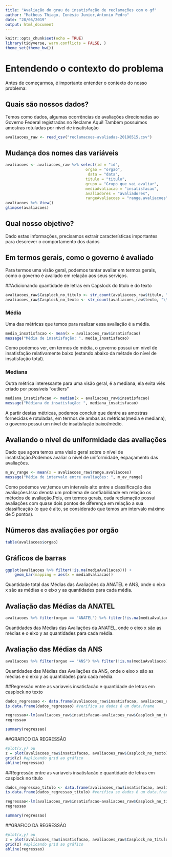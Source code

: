 ```yaml
---
title: "Avaliação do grau de insatisfação de reclamações com o gf"
author: "Matheus Thiago, Ionésio Junior,Antonio Pedro"
date: "28/05/2019"
output: html_document
---
```


```r
knitr::opts_chunk$set(echo = TRUE)
library(tidyverse, warn.conflicts = FALSE, )
theme_set(theme_bw()) 
```

# Entendendo o contexto do problema
Antes de começarmos, é importante entender o contexto do nosso problema:

## Quais são nossos dados?
Temos como dados, algumas ocorrências de avaliações direcionadas ao Governo Federal registradas no Reclame Aqui!
Também possuímos amostras rotuladas por nível de insatisfação
```r
avaliacoes_raw <- read_csv("reclamacoes-avaliadas-20190515.csv")
```
## Mudança dos nomes das variáveis
```r
avaliacoes <- avaliacoes_raw %>% select(id = "id", 
                                   orgao = "orgao", 
                                    data = "data",
                                   titulo = "titulo",
                                   grupo = "Grupo que vai avaliar",
                                   mediaAvaliacao = "insatisfacao",
                                   avaliadores = "avaliadores",
                                   rangeAvaliacoes = "range.avaliacoes")
avaliacoes %>% View()
glimpse(avaliacoes)
```
## Qual nosso objetivo?
Dado estas informações, precisamos extrair características importantes para descrever o comportamento dos dados


## Em termos gerais, como o governo é avaliado
Para termos uma visão geral, podemos tentar avaliar em termos gerais, como o governo é avaliado em relação aos seus serviços.

##Adicionando quantidade de letras em Capslock do titulo e do texto

```r
avaliacoes_raw$Casplock_no_titulo <- str_count(avaliacoes_raw$titulo, "\\b[A-Z]{2,}\\b")
avaliacoes_raw$Casplock_no_texto <- str_count(avaliacoes_raw$texto, "\\b[A-Z]{2,}\\b")
```


### Média
Uma das métricas que temos para realizar essa avaliação é a média.
```r
media_insatisfacao <- mean(x = avaliacoes_raw$insatisfacao)
message("Média de insatisfação: ", media_insatisfacao)
```
Como podemos ver, em termos de média, o governo possui um nível de insatisfação relativamente baixo (estando abaixo da métade do nível de insatisfação total).

### Mediana
Outra métrica interessante para uma visão geral, é a mediana, ela evita viés criado por possíveis "outliers"
```r
mediana_insatisfacao <- median(x = avaliacoes_raw$insatisfacao)
message("Médiana de insatisfação: ", mediana_insatisfacao)
```
A partir destas métricas, podemos concluir que dentre as amostras fornecidas e rotuladas, em termos de ambas as métricas(media e mediana), o governo possui um nível de insatisfação baixo/médio.


## Avaliando o nível de uniformidade das avaliações
Dado que agora temos uma visão geral sobre o nível de insatisfação.Podemos avaliar o nível de uniformidade, espaçamento  das avaliações.
```r
m_av_range <- mean(x = avaliacoes_raw$range.avaliacoes)
message("Média de intervalo entre avaliações: ", m_av_range)
```
Como podemos ver,temos um intervalo alto entre a classificação das avaliações.Isso denota um problema de confiabilidade em relação os métodos de avaliação.Pois, em termos gerais, cada reclamação possui avaliações com quase dois pontos de diferença em relação a sua classificação (o que é alto, se considerado que temos um intervalo máximo de 5 pontos).

## Números das avaliações por orgão
```r
table(avaliacoes$orgao)
```
## Gráficos de barras
```r
ggplot(avaliacoes %>% filter(!is.na(mediaAvaliacao))) +
    geom_bar(mapping = aes(x = mediaAvaliacao))
```

Quantidade total das Médias das Avaliações da ANATEL e ANS, onde o eixo x são as médias e o eixo y as quantidades para cada média.

## Avaliação das Médias da ANATEL
```r
avaliacoes %>% filter(orgao == "ANATEL") %>% filter(!is.na(mediaAvaliacao)) %>% group_by(mediaAvaliacao) %>% summarise(quantos = n()) %>% ggplot() + geom_col(mapping = aes(x = mediaAvaliacao, y = quantos))

```

Quantidades das Médias das Avaliações da ANATEL, onde o eixo x são as médias e o eixo y as quantidades para cada média.

## Avaliação das Médias da ANS
```r
avaliacoes %>% filter(orgao == "ANS") %>% filter(!is.na(mediaAvaliacao)) %>% group_by(mediaAvaliacao) %>% summarise(quantos = n()) %>% ggplot() + geom_col(mapping = aes(x = mediaAvaliacao, y = quantos))
```

Quantidades das Médias das Avaliações da ANS, onde o eixo x são as médias e o eixo y as quantidades para cada média.


##Regressão entre as variaveis insatisfacão e quantidade de letras em casplock no texto

```r
dados_regressao <- data.frame(avaliacoes_raw$insatisfacao, avaliacoes_raw$Casplock_no_texto) #criando um data frame
is.data.frame(dados_regressao) #verifica se dados é um data.frame

regressao<-lm(avaliacoes_raw$insatisfacao~avaliacoes_raw$Casplock_no_texto,data=dados_regressao) 
regressao

summary(regressao)
```

##GRAFICO DA REGRESSÃO

```r
#plot(x,y) ou
z = plot(avaliacoes_raw$insatisfacao, avaliacoes_raw$Casplock_no_texto)
grid(z) #aplicando grid ao gráfico
abline(regressao)
```

##Regressão entre as variaveis insatisfacão e quantidade de letras em casplock no titulo

```r
dados_regressao_titulo <- data.frame(avaliacoes_raw$insatisfacao, avaliacoes_raw$Casplock_no_texto) #criando um data frame
is.data.frame(dados_regressao_titulo) #verifica se dados é um data.frame

regressao<-lm(avaliacoes_raw$insatisfacao~avaliacoes_raw$Casplock_no_titulo,data=dados_regressao_titulo) 
regressao

summary(regressao)
```
##GRAFICO DA REGRESSÃO

```r
#plot(x,y) ou
z = plot(avaliacoes_raw$insatisfacao, avaliacoes_raw$Casplock_no_titulo)
grid(z) #aplicando grid ao gráfico
abline(regressao)
```

